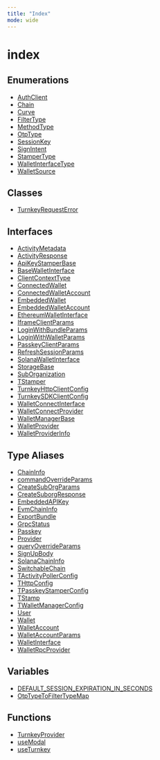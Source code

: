 ```yaml
---
title: "Index"
mode: wide
---
```

  
# index

## Enumerations

- [AuthClient](AuthClient/readme)
- [Chain](Chain/readme)
- [Curve](Curve/readme)
- [FilterType](FilterType/readme)
- [MethodType](MethodType/readme)
- [OtpType](OtpType/readme)
- [SessionKey](SessionKey/readme)
- [SignIntent](SignIntent/readme)
- [StamperType](StamperType/readme)
- [WalletInterfaceType](WalletInterfaceType/readme)
- [WalletSource](WalletSource/readme)

## Classes

- [TurnkeyRequestError](TurnkeyRequestError/readme)

## Interfaces

- [ActivityMetadata](ActivityMetadata/readme)
- [ActivityResponse](ActivityResponse/readme)
- [ApiKeyStamperBase](ApiKeyStamperBase/readme)
- [BaseWalletInterface](BaseWalletInterface/readme)
- [ClientContextType](ClientContextType/readme)
- [ConnectedWallet](ConnectedWallet/readme)
- [ConnectedWalletAccount](ConnectedWalletAccount/readme)
- [EmbeddedWallet](EmbeddedWallet/readme)
- [EmbeddedWalletAccount](EmbeddedWalletAccount/readme)
- [EthereumWalletInterface](EthereumWalletInterface/readme)
- [IframeClientParams](IframeClientParams/readme)
- [LoginWithBundleParams](LoginWithBundleParams/readme)
- [LoginWithWalletParams](LoginWithWalletParams/readme)
- [PasskeyClientParams](PasskeyClientParams/readme)
- [RefreshSessionParams](RefreshSessionParams/readme)
- [SolanaWalletInterface](SolanaWalletInterface/readme)
- [StorageBase](StorageBase/readme)
- [SubOrganization](SubOrganization/readme)
- [TStamper](TStamper/readme)
- [TurnkeyHttpClientConfig](TurnkeyHttpClientConfig/readme)
- [TurnkeySDKClientConfig](TurnkeySDKClientConfig/readme)
- [WalletConnectInterface](WalletConnectInterface/readme)
- [WalletConnectProvider](WalletConnectProvider/readme)
- [WalletManagerBase](WalletManagerBase/readme)
- [WalletProvider](WalletProvider/readme)
- [WalletProviderInfo](WalletProviderInfo/readme)

## Type Aliases

- [ChainInfo](ChainInfo/readme)
- [commandOverrideParams](commandOverrideParams/readme)
- [CreateSubOrgParams](CreateSubOrgParams/readme)
- [CreateSuborgResponse](CreateSuborgResponse/readme)
- [EmbeddedAPIKey](EmbeddedAPIKey/readme)
- [EvmChainInfo](EvmChainInfo/readme)
- [ExportBundle](ExportBundle/readme)
- [GrpcStatus](GrpcStatus/readme)
- [Passkey](Passkey/readme)
- [Provider](Provider/readme)
- [queryOverrideParams](queryOverrideParams/readme)
- [SignUpBody](SignUpBody/readme)
- [SolanaChainInfo](SolanaChainInfo/readme)
- [SwitchableChain](SwitchableChain/readme)
- [TActivityPollerConfig](TActivityPollerConfig/readme)
- [THttpConfig](THttpConfig/readme)
- [TPasskeyStamperConfig](TPasskeyStamperConfig/readme)
- [TStamp](TStamp/readme)
- [TWalletManagerConfig](TWalletManagerConfig/readme)
- [User](User/readme)
- [Wallet](Wallet/readme)
- [WalletAccount](WalletAccount/readme)
- [WalletAccountParams](WalletAccountParams/readme)
- [WalletInterface](WalletInterface/readme)
- [WalletRpcProvider](WalletRpcProvider/readme)

## Variables

- [DEFAULT\_SESSION\_EXPIRATION\_IN\_SECONDS](DEFAULT_SESSION_EXPIRATION_IN_SECONDS/readme)
- [OtpTypeToFilterTypeMap](OtpTypeToFilterTypeMap/readme)

## Functions

- [TurnkeyProvider](TurnkeyProvider/readme)
- [useModal](useModal/readme)
- [useTurnkey](useTurnkey/readme)
